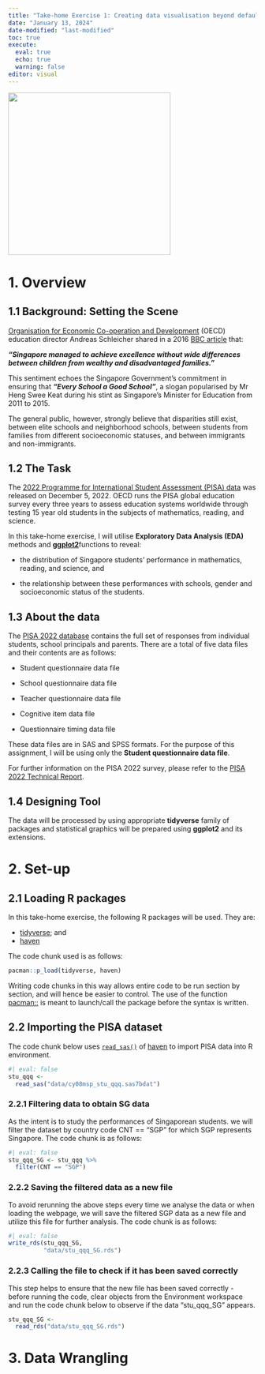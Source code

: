 ```yaml
---
title: "Take-home Exercise 1: Creating data visualisation beyond default"
date: "January 13, 2024"
date-modified: "last-modified"
toc: true
execute:
  eval: true
  echo: true
  warning: false
editor: visual
---
```


![](WIP.png){fig-align="center" width="329"}

# 1. Overview

## 1.1 Background: Setting the Scene

[Organisation for Economic Co-operation and Development](https://www.oecd.org/) (OECD) education director Andreas Schleicher shared in a 2016 [BBC article](https://www.bbc.com/news/education-38212070) that:

***“Singapore managed to achieve excellence without wide differences between children from wealthy and disadvantaged families.”***

This sentiment echoes the Singapore Government's commitment in ensuring that ***"Every School a Good School"***, a slogan popularised by Mr Heng Swee Keat during his stint as Singapore’s Minister for Education from 2011 to 2015.

The general public, however, strongly believe that disparities still exist, between elite schools and neighborhood schools, between students from families from different socioeconomic statuses, and between immigrants and non-immigrants.

## 1.2 The Task

The [2022 Programme for International Student Assessment (PISA) data](https://www.oecd.org/pisa/data/2022database/) was released on December 5, 2022. OECD runs the PISA global education survey every three years to assess education systems worldwide through testing 15 year old students in the subjects of mathematics, reading, and science.

In this take-home exercise, I will utilise **Exploratory Data Analysis (EDA)** methods and [**ggplot2**](https://ggplot2.tidyverse.org/)functions to reveal:

-   the distribution of Singapore students’ performance in mathematics, reading, and science, and

-   the relationship between these performances with schools, gender and socioeconomic status of the students.

## 1.3 About the data

The [PISA 2022 database](https://www.oecd.org/pisa/data/2022database/) contains the full set of responses from individual students, school principals and parents. There are a total of five data files and their contents are as follows:

-   Student questionnaire data file

-   School questionnaire data file

-   Teacher questionnaire data file

-   Cognitive item data file

-   Questionnaire timing data file

These data files are in SAS and SPSS formats. For the purpose of this assignment, I will be using only the **Student questionnaire data file**.

For further information on the PISA 2022 survey, please refer to the [PISA 2022 Technical Report](https://www.oecd.org/pisa/data/pisa2022technicalreport/).

## 1.4 Designing Tool

The data will be processed by using appropriate **tidyverse** family of packages and statistical graphics will be prepared using **ggplot2** and its extensions.

# 2. Set-up

## 2.1 Loading R packages

In this take-home exercise, the following R packages will be used. They are:

-   [tidyverse](https://www.tidyverse.org/); and
-   [haven](https://haven.tidyverse.org/)

The code chunk used is as follows:

```r
pacman::p_load(tidyverse, haven)
```

Writing code chunks in this way allows entire code to be run section by section, and will hence be easier to control. The use of the function [pacman::](https://www.geeksforgeeks.org/pacman-package-in-r/) is meant to launch/call the package before the syntax is written.

## 2.2 Importing the PISA dataset

The code chunk below uses [`read_sas()`](https://haven.tidyverse.org/reference/read_sas.html) of [haven](https://haven.tidyverse.org/) to import PISA data into R environment.

```r
#| eval: false
stu_qqq <- 
  read_sas("data/cy08msp_stu_qqq.sas7bdat")
```

### 2.2.1 Filtering data to obtain SG data

As the intent is to study the performances of Singaporean students. we will filter the dataset by country code CNT == "SGP" for which SGP represents Singapore. The code chunk is as follows:

```r
#| eval: false
stu_qqq_SG <- stu_qqq %>%
  filter(CNT == "SGP")
```

### 2.2.2 Saving the filtered data as a new file

To avoid rerunning the above steps every time we analyse the data or when loading the webpage, we will save the filtered SGP data as a new file and utilize this file for further analysis. The code chunk is as follows:

```r
#| eval: false
write_rds(stu_qqq_SG,
          "data/stu_qqq_SG.rds")
```

### 2.2.3 Calling the file to check if it has been saved correctly

This step helps to ensure that the new file has been saved correctly - before running the code, clear objects from the Environment workspace and run the code chunk below to observe if the data "stu_qqq_SG" appears.

```r
stu_qqq_SG <- 
  read_rds("data/stu_qqq_SG.rds")
```

# 3. Data Wrangling
